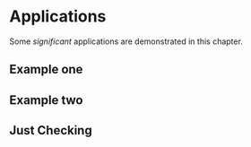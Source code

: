 # Applications

Some _significant_ applications are demonstrated in this chapter.

## Example one

## Example two


<h2>Just Checking</h2>

